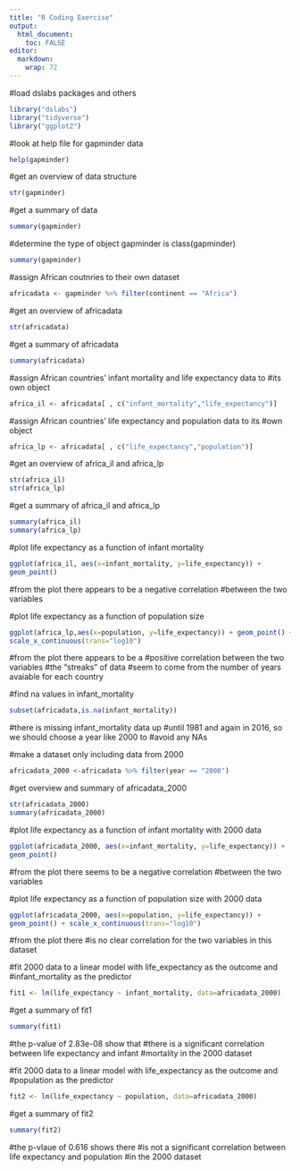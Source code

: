 ```yaml
---
title: "R Coding Exercise"
output:
  html_document:
    toc: FALSE
editor: 
  markdown: 
    wrap: 72
---
```


#load dslabs packages and others 
```r
library("dslabs") 
library("tidyverse")
library("ggplot2")
```


#look at help file for gapminder data 
```r
help(gapminder)
```


#get an overview of data structure 
```r
str(gapminder)
```


#get a summary of data 
```r
summary(gapminder)
```


#determine the type of object gapminder is class(gapminder)
```r
summary(gapminder)
```

#assign African coutnries to their own dataset 
```r
africadata <- gapminder %>% filter(continent == "Africa")
```


#get an overview of africadata 
```r
str(africadata)
```


#get a summary of africadata 
```r
summary(africadata)
```


#assign African countries' infant mortality and life expectancy data to
#its own object 
```r
africa_il <- africadata[ , c("infant_mortality","life_expectancy")]
```


#assign African countries' life expectancy and population data to its
#own object 
```r
africa_lp <- africadata[ , c("life_expectancy","population")]
```

#get an overview of africa_il and africa_lp 
```r
str(africa_il)
str(africa_lp)
```


#get a summary of africa_il and africa_lp 
```r
summary(africa_il)
summary(africa_lp)
```


#plot life expectancy as a function of infant mortality
```r
ggplot(africa_il, aes(x=infant_mortality, y=life_expectancy)) +
geom_point() 
```

#from the plot there appears to be a negative correlation
#between the two variables

#plot life expectancy as a function of population size 
```r
ggplot(africa_lp,aes(x=population, y=life_expectancy)) + geom_point() +
scale_x_continuous(trans="log10") 
```

#from the plot there appears to be a 
#positive correlation between the two variables 
#the "streaks" of data 
#seem to come from the number of years avaiable for each country

#find na values in infant_mortality 
```r
subset(africadata,is.na(infant_mortality))
```
 
#there is missing infant_mortality data up
#until 1981 and again in 2016, so we should choose a year like 2000 to
#avoid any NAs

#make a dataset only including data from 2000 
```r
africadata_2000 <-africadata %>% filter(year == "2000")
```


#get overview and summary of africadata_2000 
```r
str(africadata_2000)
summary(africadata_2000)
```


#plot life expectancy as a function of infant mortality with 2000 data
```r
ggplot(africadata_2000, aes(x=infant_mortality, y=life_expectancy)) +
geom_point()
```
 
#from the plot there seems to be a negative correlation
#between the two variables

#plot life expectancy as a function of population size with 2000 data
```r
ggplot(africadata_2000, aes(x=population, y=life_expectancy)) +
geom_point() + scale_x_continuous(trans="log10") 
```

#from the plot there
#is no clear correlation for the two variables in this dataset

#fit 2000 data to a linear model with life_expectancy as the outcome and
#infant_mortality as the predictor 
```r
fit1 <- lm(life_expectancy ~ infant_mortality, data=africadata_2000)
```


#get a summary of fit1 
```r
summary(fit1) 
```

#the p-value of 2.83e-08 show that
#there is a significant correlation between life expectancy and infant
#mortality in the 2000 dataset

#fit 2000 data to a linear model with life_expectancy as the outcome and
#population as the predictor 
```r
fit2 <- lm(life_expectancy ~ population, data=africadata_2000)
```


#get a summary of fit2 
```r
summary(fit2) 
```

#the p-vlaue of 0.616 shows there
#is not a significant correlation between life expectancy and population
#in the 2000 dataset
